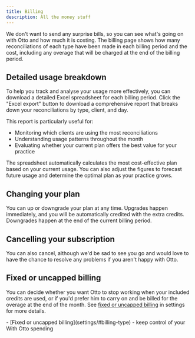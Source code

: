 ```yaml
---
title: Billing
description: All the money stuff
---
```



We don't want to send any surprise bills, so you can see what's going on with Otto and how much it is costing. The billing page shows how many reconciliations of each type have been made in each billing period and the cost, including any overage that will be charged at the end of the billing period.

<ClickableImage src={usageImage} alt="Screenshot of the billing usage" />

## Detailed usage breakdown

To help you track and analyse your usage more effectively, you can download a detailed Excel spreadsheet for each billing period. Click the "Excel export" button to download a comprehensive report that breaks down your reconciliations by type, client, and day.

This report is particularly useful for:

- Monitoring which clients are using the most reconciliations
- Understanding usage patterns throughout the month
- Evaluating whether your current plan offers the best value for your practice

The spreadsheet automatically calculates the most cost-effective plan based on your current usage. You can also adjust the figures to forecast future usage and determine the optimal plan as your practice grows.

## Changing your plan

You can up or downgrade your plan at any time. Upgrades happen immediately, and you will be automatically credited with the extra credits. Downgrades happen at the end of the current billing period.

## Cancelling your subscription

You can also cancel, although we'd be sad to see you go and would love to have the chance to resolve any problems if you aren't happy with Otto.

## Fixed or uncapped billing

You can decide whether you want Otto to stop working when your included credits are used, or if you'd prefer him to carry on and be billed for the overage at the end of the month. See [fixed or uncapped billing](settings/#billing-type) in settings for more details.

<Aside type="tip" title="Related pages">
  - [Fixed or uncapped billing](settings/#billing-type) - keep control of your
  With Otto spending
</Aside>
